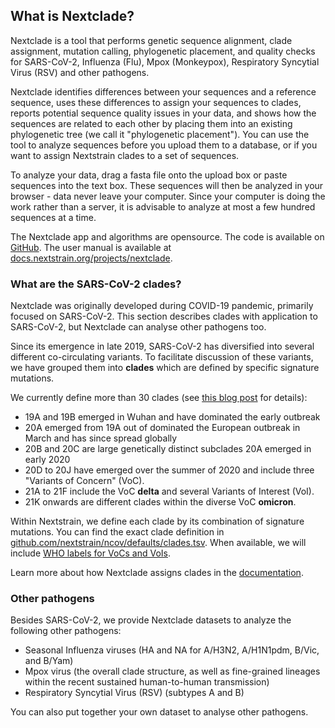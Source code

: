 
## What is Nextclade?

Nextclade is a tool that performs genetic sequence alignment, clade assignment, mutation calling, phylogenetic placement, and quality checks for SARS-CoV-2, Influenza (Flu), Mpox (Monkeypox), Respiratory Syncytial Virus (RSV) and other pathogens.

Nextclade identifies differences between your sequences and a reference sequence, uses these differences to assign your sequences to clades, reports potential sequence quality issues in your data, and shows how the sequences are related to each other by placing them into an existing phylogenetic tree (we call it "phylogenetic placement"). You can use the tool to analyze sequences before you upload them to a database, or if you want to assign Nextstrain clades to a set of sequences.

To analyze your data, drag a fasta file onto the upload box or paste sequences into the text box. These sequences will then be analyzed in your browser - data never leave your computer. Since your computer is doing the work rather than a server, it is advisable to analyze at most a few hundred sequences at a time.

The Nextclade app and algorithms are opensource. The code is available on [GitHub](https://github.com/nextstrain/nextclade). The user manual is available at [docs.nextstrain.org/projects/nextclade](https://docs.nextstrain.org/projects/nextclade).


### What are the SARS-CoV-2 clades?

Nextclade was originally developed during COVID-19 pandemic, primarily focused on SARS-CoV-2. This section describes clades with application to SARS-CoV-2, but Nextclade can analyse other pathogens too.

<CladeSchema />

Since its emergence in late 2019, SARS-CoV-2 has diversified into several different co-circulating variants. To facilitate discussion of these variants, we have grouped them into __clades__ which are defined by specific signature mutations.

We currently define more than 30 clades (see [this blog post](https://nextstrain.org/blog/2021-01-06-updated-SARS-CoV-2-clade-naming) for details):

- 19A and 19B emerged in Wuhan and have dominated the early outbreak
- 20A emerged from 19A out of dominated the European outbreak in March and has since spread globally
- 20B and 20C are large genetically distinct subclades 20A emerged in early 2020
- 20D to 20J have emerged over the summer of 2020 and include three "Variants of Concern" (VoC).
- 21A to 21F include the VoC __delta__ and several Variants of Interest (VoI).
- 21K onwards are different clades within the diverse VoC __omicron__.

Within Nextstrain, we define each clade by its combination of signature mutations. You can find the exact clade definition in [github.com/nextstrain/ncov/defaults/clades.tsv](https://github.com/nextstrain/ncov/blob/master/defaults/clades.tsv). When available, we will include [WHO labels for VoCs and VoIs](https://www.who.int/en/activities/tracking-SARS-CoV-2-variants/).

Learn more about how Nextclade assigns clades in the [documentation](https://docs.nextstrain.org/projects/nextclade/en/stable/user/algorithm/).

### Other pathogens

Besides SARS-CoV-2, we provide Nextclade datasets to analyze the following other pathogens:

 * Seasonal Influenza viruses (HA and NA for A/H3N2, A/H1N1pdm, B/Vic, and B/Yam)
 * Mpox virus (the overall clade structure, as well as fine-grained lineages within the recent sustained human-to-human transmission)
 * Respiratory Syncytial Virus (RSV) (subtypes A and B)

You can also put together your own dataset to analyse other pathogens.
